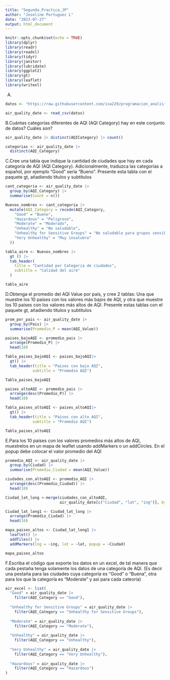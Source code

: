 ```yaml
---
title: "Segunda_Practica_JP"
author: "Joseline Portuguez L"
date: "2023-07-27"
output: html_document
---
```


```r
knitr::opts_chunk$set(echo = TRUE)
library(dplyr)
library(readr)
library(readxl)
library(tidyr)
library(janitor) 
library(lubridate) 
library(ggplot2)
library(gt)
library(leaflet)
library(writexl)

```

A.
```r
datos <- "https://raw.githubusercontent.com/isa229/programacion_analisis_datos_ii/main/air_quality_index.csv"

air_quality_date <- read_csv(datos)

```

B.Cuántas categorías diferentes de AQI (AQI Category) hay en este conjunto de datos? Cuáles son?

```r
air_quality_date |> distinct(AQICategory) |> count()

```

```r
categorias <- air_quality_date |> 
  distinct(AQI_Category)
```


C.Cree una tabla que indique la cantidad de ciudades que hay en cada categoría de AQI (AQI Category).
Adicionalmente, traduzca las categorías a español, por ejemplo “Good” sería “Bueno”. Presente esta
tabla con el paquete gt, añadiendo títulos y subtítulos

```r
cant_categoria <- air_quality_date |> 
  group_by(AQI_Category) |> 
  summarise(Count = n())
```

```r
Nuevos_nombres <- cant_categoria |> 
  mutate(AQI_Category = recode(AQI_Category,
    "Good" = "Bueno",
    "Hazardous" = "Peligroso",
    "Moderate" = "Moderado",
    "Unhealthy" = "No saludable",
    "Unhealthy for Sensitive Groups" = "No saludable para grupos sensibles",
    "Very Unhealthy" = "Muy insalubre"
  ))
```

```r
tabla_aire <- Nuevos_nombres |> 
  gt () |>  
  tab_header(
    title = "Cantidad por Categoria de ciudades",
    subtitle = "Calidad del aire"
  )
```

```r
tabla_aire
```


D.Obtenga el promedio del AQI Value por país, y cree 2 tablas: Una que muestre los 10 países con los
valores más bajos de AQI, y otra que muestre los 10 países con los valores más altos de AQI. Presente
estas tablas con el paquete gt, añadiendo títulos y subtítulos

```r
prom_por_pais <- air_quality_date |> 
  group_by(Pais) |> 
  summarise(Promedio_P = mean(AQI_Value))
```

```r
paises_bajoAQI <- promedio_pais |> 
  arrange(Promedio_P) |> 
  head(10)
```

```r
Tabla_paises_bajoAQI <- paises_bajoAQI|> 
  gt() |> 
  tab_header(title = "Paises con bajo AQI", 
            subtitle = "Promedio AQI") 

Tabla_paises_bajoAQI
```

```r
paises_altoAQI <- promedio_pais |> 
  arrange(desc(Promedio_P)) |> 
  head(10)
```

```r
Tabla_paises_altoAQI <- paises_altoAQI|> 
  gt() |> 
  tab_header(title = "Paises con alto AQI", 
            subtitle = "Promedio AQI") 

Tabla_paises_altoAQI
```


E.Para los 10 países con los valores promedios más altos de AQI, muestrelos en un mapa de leaflet usando
addMarkers o un addCircles. En el popup debe colocar el valor promedio del AQI

```r
promedio_AQI <- air_quality_date |> 
  group_by(Ciudad) |> 
  summarise(Promedio_Ciudad = mean(AQI_Value))
```

```r
ciudades_con_altoAQI <- promedio_AQI |> 
  arrange(desc(Promedio_Ciudad)) |> 
  head(10)
```

```r
Ciudad_lat_long <-merge(ciudades_con_altoAQI, 
                        air_quality_date[c("Ciudad", "lat", "ing")], by = "Ciudad")
```

```r
Ciudad_lat_long1 <- Ciudad_lat_long |> 
  arrange(Promedio_Ciudad) |> 
  head(10)

```

```r
mapa_paises_altos <- Ciudad_lat_long1 |>
  leaflet() |>
  addTiles() |>
  addMarkers(lng = ~ing, lat = ~lat, popup = ~Ciudad)

mapa_paises_altos
```



F.Escriba el código que exporte los datos en un excel, de tal manera que cada pestaña tenga solamente
los datos de una categoría de AQI. (Es decir una pestaña para las ciudades cuya categoría es “Good”
o “Buena”, otra para los que la categoría es “Moderate” y así para cada cateoría) 

```r
air_excel <- list(
  "Good" = air_quality_date |> 
    filter(AQI_Category == "Good"),
  
  "Unhealthy for Sensitive Groups" = air_quality_date |> 
    filter(AQI_Category == "Unhealthy for Sensitive Groups"),
  
  "Moderate" = air_quality_date |> 
    filter(AQI_Category == "Moderate"),
  
  "Unhealthy" = air_quality_date |> 
    filter(AQI_Category == "Unhealthy"),
  
  "Very Unhealthy" = air_quality_date |> 
    filter(AQI_Category == "Very Unhealthy"),
  
  "Hazardous" = air_quality_date |> 
    filter(AQI_Category == "Hazardous") 
)
```
